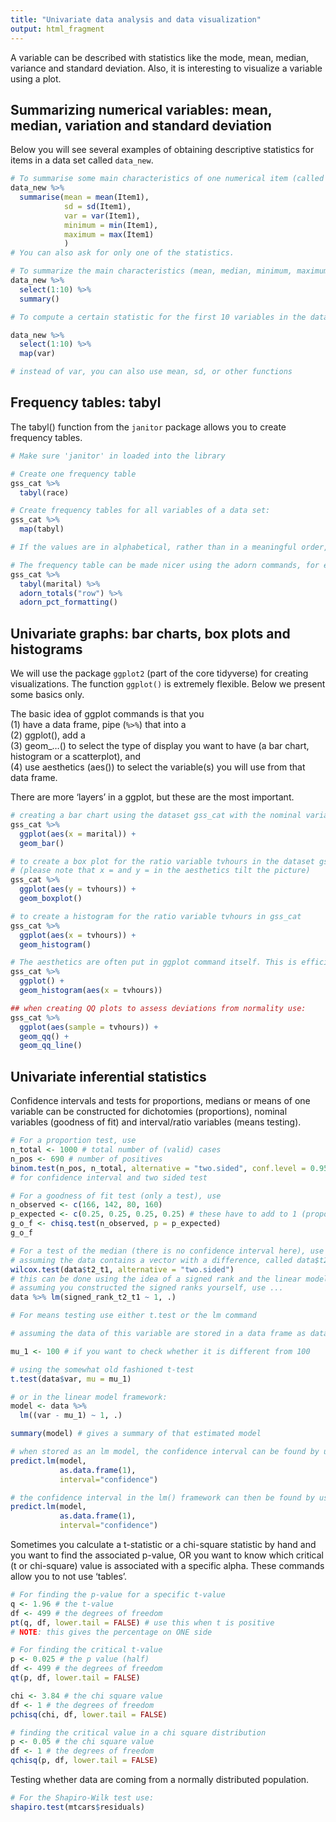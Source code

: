```yaml
---
title: "Univariate data analysis and data visualization"
output: html_fragment
---
```


A variable can be described with statistics like the mode, mean, median, variance and standard deviation. Also, it is interesting to visualize a variable using a plot.

## Summarizing numerical variables: mean, median, variation and standard deviation

Below you will see several examples of obtaining descriptive statistics for items in a data set called `data_new`.

```r

# To summarise some main characteristics of one numerical item (called Item1):
data_new %>% 
  summarise(mean = mean(Item1),
            sd = sd(Item1),
            var = var(Item1),
            minimum = min(Item1),
            maximum = max(Item1)
            )
# You can also ask for only one of the statistics.

# To summarize the main characteristics (mean, median, minimum, maximum, Q1, Q3 and number of missings) of multiple variables (in this example: the first 10 variables) in the data set:
data_new %>% 
  select(1:10) %>%
  summary()           

# To compute a certain statistic for the first 10 variables in the data set, you can also use the map() function:

data_new %>%
  select(1:10) %>%
  map(var)

# instead of var, you can also use mean, sd, or other functions

```


## Frequency tables: tabyl

The tabyl() function from the `janitor` package allows you to create frequency tables.

```r

# Make sure 'janitor' in loaded into the library

# Create one frequency table
gss_cat %>%
  tabyl(race)

# Create frequency tables for all variables of a data set:
gss_cat %>%
  map(tabyl)

# If the values are in alphabetical, rather than in a meaningful order, make sure the variable is stored as an 'ordered factor' (see chapter 2).

# The frequency table can be made nicer using the adorn commands, for example:
gss_cat %>%
  tabyl(marital) %>%
  adorn_totals("row") %>%
  adorn_pct_formatting()

```

## Univariate graphs: bar charts, box plots and histograms

We will use the package `ggplot2` (part of the core tidyverse) for creating visualizations. The function `ggplot()` is extremely flexible. Below we present some basics only.

The basic idea of ggplot commands is that you  
(1) have a data frame, pipe (`%>%`) that into a  
(2) ggplot(), add a  
(3) geom_...() to select the type of display you want to have (a bar chart, histogram or a scatterplot), and  
(4) use aesthetics (aes()) to select the variable(s) you will use from that data frame.  
  
There are more 'layers' in a ggplot, but these are the most important.

```r

# creating a bar chart using the dataset gss_cat with the nominal variable marital
gss_cat %>% 
  ggplot(aes(x = marital)) +
  geom_bar()

# to create a box plot for the ratio variable tvhours in the dataset gss_cat 
# (please note that x = and y = in the aesthetics tilt the picture)
gss_cat %>% 
  ggplot(aes(y = tvhours)) +
  geom_boxplot()

# to create a histogram for the ratio variable tvhours in gss_cat
gss_cat %>% 
  ggplot(aes(x = tvhours)) +
  geom_histogram()

# The aesthetics are often put in ggplot command itself. This is efficient if you combine different geom's (scatter and line, for example) displaying the same variables. Sometimes it makes sense to put the aes() in the geom_ .
gss_cat %>% 
  ggplot() +
  geom_histogram(aes(x = tvhours))

## when creating QQ plots to assess deviations from normality use:
gss_cat %>% 
  ggplot(aes(sample = tvhours)) +
  geom_qq() +
  geom_qq_line()

```
  
## Univariate inferential statistics

Confidence intervals and tests for proportions, medians or means of one variable can be constructed for dichotomies (proportions), nominal variables (goodness of fit) and interval/ratio variables (means testing).

```r

# For a proportion test, use
n_total <- 1000 # total number of (valid) cases
n_pos <- 690 # number of positives
binom.test(n_pos, n_total, alternative = "two.sided", conf.level = 0.95) 
# for confidence interval and two sided test

# For a goodness of fit test (only a test), use
n_observed <- c(166, 142, 80, 160)
p_expected <- c(0.25, 0.25, 0.25, 0.25) # these have to add to 1 (proportions)
g_o_f <- chisq.test(n_observed, p = p_expected)
g_o_f

# For a test of the median (there is no confidence interval here), use
# assuming the data contains a vector with a difference, called data$t2_t1
wilcox.test(data$t2_t1, alternative = "two.sided")
# this can be done using the idea of a signed rank and the linear model too.
# assuming you constructed the signed ranks yourself, use ...
data %>% lm(signed_rank_t2_t1 ~ 1, .)

# For means testing use either t.test or the lm command

# assuming the data of this variable are stored in a data frame as data$var

mu_1 <- 100 # if you want to check whether it is different from 100

# using the somewhat old fashioned t-test
t.test(data$var, mu = mu_1)

# or in the linear model framework:
model <- data %>% 
  lm((var - mu_1) ~ 1, .)

summary(model) # gives a summary of that estimated model

# when stored as an lm model, the confidence interval can be found by using:
predict.lm(model, 
           as.data.frame(1), 
           interval="confidence")

# the confidence interval in the lm() framework can then be found by using
predict.lm(model, 
           as.data.frame(1), 
           interval="confidence")
```

Sometimes you calculate a t-statistic or a chi-square statistic by hand and you want to find the associated p-value, OR you want to know which critical (t or chi-square) value is associated with a specific alpha. These commands allow you to not use 'tables'.

```r
# For finding the p-value for a specific t-value
q <- 1.96 # the t-value
df <- 499 # the degrees of freedom
pt(q, df, lower.tail = FALSE) # use this when t is positive
# NOTE: this gives the percentage on ONE side

# For finding the critical t-value
p <- 0.025 # the p value (half)
df <- 499 # the degrees of freedom
qt(p, df, lower.tail = FALSE)

chi <- 3.84 # the chi square value
df <- 1 # the degrees of freedom
pchisq(chi, df, lower.tail = FALSE)

# finding the critical value in a chi square distribution
p <- 0.05 # the chi square value
df <- 1 # the degrees of freedom
qchisq(p, df, lower.tail = FALSE)

```

Testing whether data are coming from a normally distributed population.

```r

# For the Shapiro-Wilk test use:
shapiro.test(mtcars$residuals)

```
